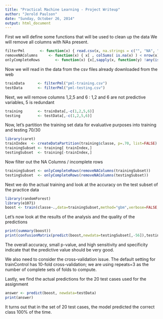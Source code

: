 ```yaml
---
title: "Practical Machine Learning - Project Writeup"
author: "Jerold Paulson"
date: "Sunday, October 26, 2014"
output: html_document
---
```

First we will define some functions that will be used to clean up the data
We will remove all columns with NAs present.
```r
filterPml       <- function(x) { read.csv(x, na.strings = c("", "NA", "#DIV/0!") ) }
removeNAColumns     <- function(x) { x[ , colSums( is.na(x) ) < nrow(x) ] }
onlyCompleteRows       <- function(x) {x[,sapply(x, function(y) !any(is.na(y)))] }
```
Now we will read in the data from the csv files already downloaded from the web
```r
trainData      <- filterPml("pml-training.csv")
testData       <- filterPml("pml-testing.csv")
```
Next, we will remove columns 1,2,5 and 6 : 1,2 and 6 are not predictive variables, 5 is redundant
``` r
training       <- trainData[,-c(1,2,5,6)]
testing        <- testData[,-c(1,2,5,6)]
```
Now, let's partition the training set data for evaluative purposes into training and testing 70/30
```r
library(caret)
trainIndex  <- createDataPartition(training$classe, p=.70, list=FALSE)
trainingSubset <- training[ trainIndex,]
testingSubset  <- training[-trainIndex,]
```
Now filter out the NA Columns / incomplete rows
```r
trainingSubset <- onlyCompleteRows(removeNAColumns(trainingSubset))
testingSubset  <- onlyCompleteRows(removeNAColumns(testingSubset))
```
Next we do the actual training and look at the accuracy on the test subset of the practice data
```r
library(randomForest)
library(e1071)
boost <- train(classe~.,data=trainingSubset,method="gbm",verbose=FALSE,trControl=trainControl(method="cv",repeats=3))
```
Let's now look at the results of the analysis and the quality of the predictions
``` r
print(summary(boost))
print(confusionMatrix(predict(boost,newdata=testingSubset[,-56]),testingSubset$classe))
```
The overall accuracy, small p-value, and high sensitivity and specificity indicate that the predictive value should be very good.

We also need to consider the cross-validation issue.
The default setting for trainControl has 10-fold cross-validation; we are using repeats=3 as the number of complete sets of folds to compute.


Lastly, we find the actual predictions for the 20 test cases used for the assignment
``` r
answer <- predict(boost, newdata=testData)
print(answer)
```
It turns out that in the set of 20 test cases, the model predicted the correct class 100% of the time.